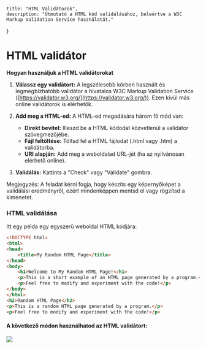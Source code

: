 

    title: "HTML Validátorok",
    description: "Útmutató a HTML kód validálásához, beleértve a W3C Markup Validation Service használatát."    
}

# HTML validátor

**Hogyan használjuk a HTML validátorokat**

1. **Válassz egy validátort:** A legszélesebb körben használt és legmegbízhatóbb validátor a hivatalos W3C Markup Validation Service ([https://validator.w3.org/](https://validator.w3.org/)). Ezen kívül más online validátorok is elérhetők.

2. **Add meg a HTML-ed:** A HTML-ed megadására három fő mód van:
   * **Direkt bevitel:** Illeszd be a HTML kódodat közvetlenül a validátor szövegmezőjébe.
   * **Fájl feltöltése:** Töltsd fel a HTML fájlodat (.html vagy .htm) a validátorba.
   * **URI alapján:** Add meg a weboldalad URL-jét (ha az nyilvánosan elérhető online).

3. **Validálás:** Kattints a "Check" vagy "Validate" gombra.

<Callout type="info">
Megjegyzés: A feladat kérni fogja, hogy készíts egy képernyőképet a validálási eredményről, ezért mindenképpen mentsd el vagy rögzítsd a kimenetet.
</Callout>

### HTML validálása

Itt egy példa egy egyszerű weboldal HTML kódjára:

```html
<!DOCTYPE html>
<html>
<head>
    <title>My Random HTML Page</title>
</head>
<body>
    <h1>Welcome to My Random HTML Page!</h1>
    <p>This is a short example of an HTML page generated by a program.</p>
    <p>Feel free to modify and experiment with the code!</p>
</body>
</html>
<h2>Random HTML Page</h2>
<p>This is a random HTML page generated by a program.</p>
<p>Feel free to modify and experiment with the code!</p>
```

#### A következő módon használhatod az HTML validátort:

![](/htmlvalidator.gif)